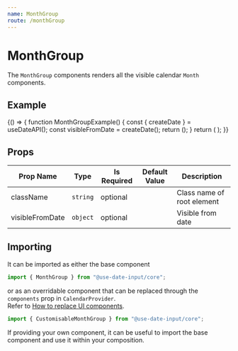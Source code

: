 ```yaml
---
name: MonthGroup
route: /monthGroup
---
```


# MonthGroup
The `MonthGroup` components renders all the visible calendar `Month` components.

## Example
<Playground>
{() => {
    function MonthGroupExample() {
        const { createDate } = useDateAPI();
        const visibleFromDate = createDate();
        return (<MonthGroup visibleFromDate={visibleFromDate} />);
    } 
    return (
        <CalendarProvider adapter={dateAdapter} numOfVisibleMonths={2} numOfColumns={2}>
            <MonthGroupExample />
        </CalendarProvider>
    );
}}
</Playground>

## Props
| Prop Name | Type | Is Required | Default Value | Description |
|-|-|-|-|-|
| className| `string`| optional| | Class name of root element|
| visibleFromDate| `object`| optional| | Visible from date |

## Importing
It can be imported as either the base component

```javascript
import { MonthGroup } from "@use-date-input/core";
```

or as an overridable component that can be replaced through the `components` prop in `CalendarProvider`.  
Refer to [How to replace UI components](https://mark-tate.github.io/use-date-input/theming#how-to-replace-ui-components).

```javascript
import { CustomisableMonthGroup } from "@use-date-input/core";
```

If providing your own component, it can be useful to import the base component and use it within your composition.  
